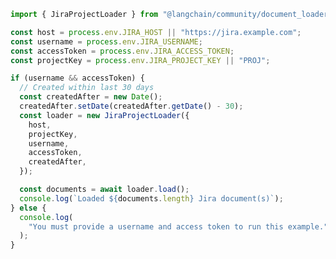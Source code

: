```typescript
import { JiraProjectLoader } from "@langchain/community/document_loaders/web/jira";

const host = process.env.JIRA_HOST || "https://jira.example.com";
const username = process.env.JIRA_USERNAME;
const accessToken = process.env.JIRA_ACCESS_TOKEN;
const projectKey = process.env.JIRA_PROJECT_KEY || "PROJ";

if (username && accessToken) {
  // Created within last 30 days
  const createdAfter = new Date();
  createdAfter.setDate(createdAfter.getDate() - 30);
  const loader = new JiraProjectLoader({
    host,
    projectKey,
    username,
    accessToken,
    createdAfter,
  });

  const documents = await loader.load();
  console.log(`Loaded ${documents.length} Jira document(s)`);
} else {
  console.log(
    "You must provide a username and access token to run this example."
  );
}
```